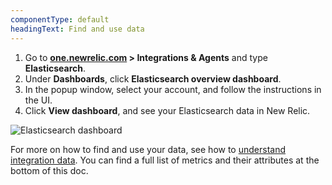 ```yaml
---
componentType: default
headingText: Find and use data
---
```


1. Go to **[one.newrelic.com](https://one.newrelic.com) > Integrations & Agents** and type **Elasticsearch**.
2. Under **Dashboards**, click **Elasticsearch overview dashboard**.
3. In the popup window, select your account, and follow the instructions in the UI.
4. Click **View dashboard**, and see your Elasticsearch data in New Relic.

<img
  title="Elasticsearch dashboard"
  alt="Elasticsearch dashboard"
  src="/images/infrastructure_screenshot-crop_install-elastic-dashboard.webp"
/>

For more on how to find and use your data, see how to [understand integration data](/docs/infrastructure/integrations/find-use-infrastructure-integration-data). You can find a full list of metrics and their attributes at the bottom of this doc.
